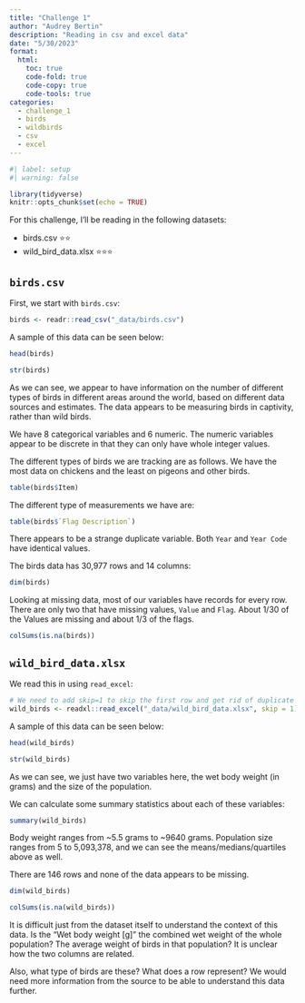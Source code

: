 ```yaml
---
title: "Challenge 1"
author: "Audrey Bertin"
description: "Reading in csv and excel data"
date: "5/30/2023"
format:
  html:
    toc: true
    code-fold: true
    code-copy: true
    code-tools: true
categories:
  - challenge_1
  - birds
  - wildbirds
  - csv
  - excel
---
```


```r
#| label: setup
#| warning: false

library(tidyverse)
knitr::opts_chunk$set(echo = TRUE)
```

For this challenge, I'll be reading in the following datasets:

-   birds.csv ⭐⭐
-   wild_bird_data.xlsx ⭐⭐⭐

## `birds.csv`

First, we start with `birds.csv`:

```r
birds <- readr::read_csv("_data/birds.csv")
```

A sample of this data can be seen below:

```r
head(birds)
```

```r
str(birds)
```


As we can see, we appear to have information on the number of different types of birds in different areas around the world, based on different data sources and estimates. The data appears to be measuring birds in captivity, rather than wild birds.

We have 8 categorical variables and 6 numeric. The numeric variables appear to be discrete in that they can only have whole integer values.

The different types of birds we are tracking are as follows. We have the most data on chickens and the least on pigeons and other birds.

```r
table(birds$Item)
```

The different type of measurements we have are:

```r
table(birds$`Flag Description`)
```
There appears to be a strange duplicate variable. Both `Year` and `Year Code` have identical values.


The birds data has 30,977 rows and 14 columns:

```r
dim(birds)
```

Looking at missing data, most of our variables have records for every row. There are only two that have missing values, `Value` and `Flag`. About 1/30 of the Values are missing and about 1/3 of the flags.

```r
colSums(is.na(birds))
```

## `wild_bird_data.xlsx`

We read this in using `read_excel`:

```r
# We need to add skip=1 to skip the first row and get rid of duplicate header labels
wild_birds <- readxl::read_excel("_data/wild_bird_data.xlsx", skip = 1)
```


A sample of this data can be seen below:

```r
head(wild_birds)
```

```r
str(wild_birds)
```


As we can see, we just have two variables here, the wet body weight (in grams) and the size of the population.

We can calculate some summary statistics about each of these variables:

```r
summary(wild_birds)
```
Body weight ranges from ~5.5 grams to ~9640 grams. Population size ranges from 5 to 5,093,378, and we can see the means/medians/quartiles above as well.


There are 146 rows and none of the data appears to be missing.
```r
dim(wild_birds)
```

```r
colSums(is.na(wild_birds))
```

It is difficult just from the dataset itself to understand the context of this data. Is the "Wet body weight [g]" the combined wet weight of the whole population?  The average weight of birds in that population? It is unclear how the two columns are related.

Also, what type of birds are these? What does a row represent? We would need more information from the source to be able to understand this data further.